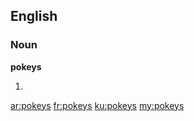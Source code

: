 ==English==

===Noun===
'''pokeys'''

# {{plural of|pokey}}

[[ar:pokeys]]
[[fr:pokeys]]
[[ku:pokeys]]
[[my:pokeys]]